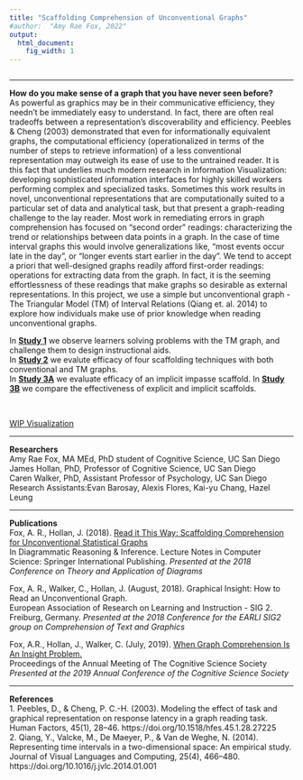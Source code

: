 ```yaml
---
title: "Scaffolding Comprehension of Unconventional Graphs"
#author:  "Amy Rae Fox, 2022"
output:
  html_document:
    fig_width: 1
---
```

```r

```

----

**How do you make sense of a graph that you have never seen before?**   
As powerful as graphics may be in their communicative efficiency, they needn’t be immediately easy to understand. In fact, there are often real tradeoffs between a representation’s discoverability and efficiency. Peebles & Cheng (2003) demonstrated that even for informationally equivalent graphs, the computational efficiency (operationalized in terms of the number of steps to retrieve information) of a less conventional representation may outweigh its ease of use to the untrained reader.  It is this fact that underlies much modern research in Information Visualization: developing sophisticated information interfaces for highly skilled workers performing complex and specialized tasks.  Sometimes this work results in novel, unconventional representations that are computationally suited to a particular set of data and analytical task, but that present a graph-reading challenge to the lay reader.  Most work in remediating errors in graph comprehension has focused on “second order” readings: characterizing the trend or relationships between data points in a graph. In the case of time interval graphs this would involve generalizations like, “most events occur late in the day”, or “longer events start earlier in the day”. We tend to accept a priori that well-designed graphs readily afford first-order readings: operations for extracting data from the graph. In fact, it is the seeming effortlessness of these readings that make graphs so desirable as external representations. In this project, we use a simple but unconventional graph - The Triangular Model (TM) of Interval Relations (Qiang et. al. 2014)  to explore how individuals make use of prior knowledge when reading unconventional graphs.  


In <a href="Study1.html">**Study 1**</a> we observe learners solving problems with the TM graph, and challenge them to design instructional aids.    
In <a href="Study2.html">**Study 2**</a> we evalute efficacy of four scaffolding techniques with both conventional and TM graphs.    
In <a href="Study3A.html">**Study 3A**</a> we evaluate efficacy of an implicit impasse scaffold.
In <a href="Study3B.html">**Study 3B**</a> we compare the effectiveness of explicit and implicit scaffolds. 

<br> 

<a target="_blank" href="S3_itemAnalysis/index.html">WIP Visualization</a>


----

**Researchers**   
Amy Rae Fox, MA MEd, PhD student of Cognitive Science, UC San Diego
James Hollan, PhD, Professor of Cognitive Science, UC San Diego   
Caren Walker, PhD, Assistant Professor of Psychology, UC San Diego
Research Assistants:Evan Barosay, Alexis Flores, Kai-yu Chang, Hazel Leung   

----   

**Publications**
<br>
Fox, A. R., Hollan, J. (2018). <a href="static/pubs/2018_DIAG_Fox.pdf" target="_blank">Read it This Way: Scaffolding Comprehension for Unconventional Statistical Graphs</a> <br>
In Diagrammatic Reasoning & Inference. Lecture Notes in Computer Science: Springer International Publishing. *Presented at the 2018 Conference on Theory and Application of Diagrams*

Fox, A. R., Walker, C., Hollan, J. (August, 2018). Graphical Insight: How to Read an Unconventional Graph. <br>
European Association of Research on Learning and Instruction - SIG 2. Freiburg, Germany.
*Presented at the 2018 Conference for the EARLI SIG2 group on Comprehension of Text and Graphics*
   
Fox, A.R., Hollan, J., Walker, C. (July, 2019). <a href="static/pubs/2019_COGS_Fox.pdf" target="_blank">When Graph Comprehension Is An Insight Problem.</a> <br>
Proceedings of the Annual Meeting of The Cognitive Science Society	
*Presented at the 2019 Annual Conference of the Cognitive Science Society*

   

----   

**References**   
1. Peebles, D., & Cheng, P. C.-H. (2003). Modeling the effect of task and graphical representation on response latency in a graph reading task. Human Factors, 45(1), 28–46. https://doi.org/10.1518/hfes.45.1.28.27225   
2. Qiang, Y., Valcke, M., De Maeyer, P., & Van de Weghe, N. (2014). Representing time intervals in a two-dimensional space: An empirical study. Journal of Visual Languages and Computing, 25(4), 466–480. https://doi.org/10.1016/j.jvlc.2014.01.001   

